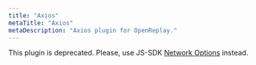 ```yaml
---
title: "Axios"
metaTitle: "Axios"
metaDescription: "Axios plugin for OpenReplay."
---
```


This plugin is deprecated. Please, use JS-SDK [Network Options](/installation/network-options) instead.